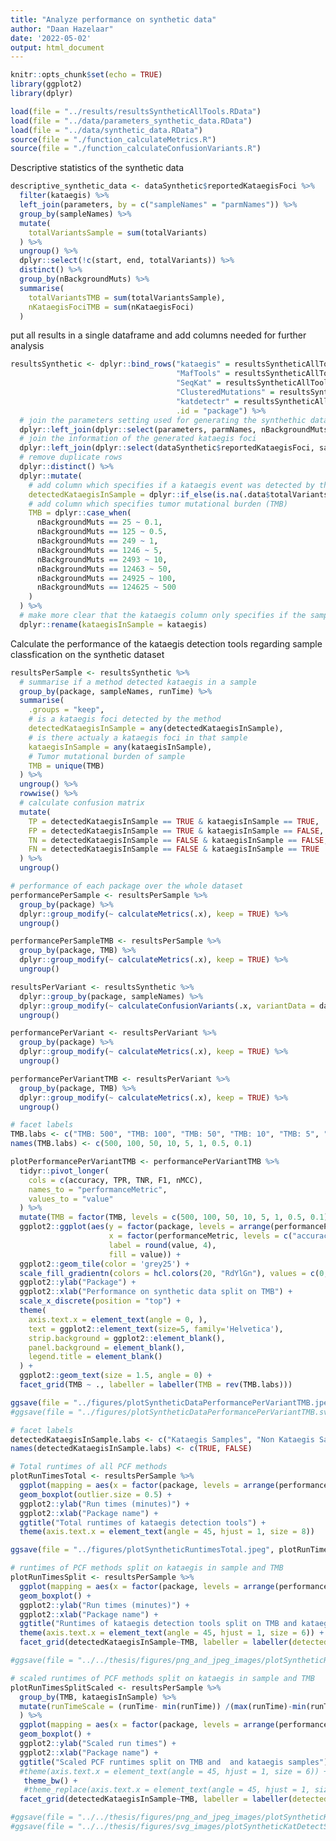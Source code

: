 ```yaml
---
title: "Analyze performance on synthetic data"
author: "Daan Hazelaar"
date: '2022-05-02'
output: html_document
---
```


```r
knitr::opts_chunk$set(echo = TRUE)
library(ggplot2)
library(dplyr)
```




```r
load(file = "../results/resultsSyntheticAllTools.RData")
load(file = "../data/parameters_synthetic_data.RData")
load(file = "../data/synthetic_data.RData")
source(file = "./function_calculateMetrics.R")
source(file = "./function_calculateConfusionVariants.R")
```

Descriptive statistics of the synthetic data
```r
descriptive_synthetic_data <- dataSynthetic$reportedKataegisFoci %>% 
  filter(kataegis) %>% 
  left_join(parameters, by = c("sampleNames" = "parmNames")) %>% 
  group_by(sampleNames) %>% 
  mutate(
    totalVariantsSample = sum(totalVariants)
  ) %>% 
  ungroup() %>% 
  dplyr::select(!c(start, end, totalVariants)) %>% 
  distinct() %>% 
  group_by(nBackgroundMuts) %>% 
  summarise(
    totalVariantsTMB = sum(totalVariantsSample),
    nKataegisFociTMB = sum(nKataegisFoci)
  )
```




put all results in a single dataframe and add columns needed for further analysis
```r
resultsSynthetic <- dplyr::bind_rows("kataegis" = resultsSyntheticAllTools$kataegis, 
                                     "MafTools" = resultsSyntheticAllTools$maftools, 
                                     "SeqKat" = resultsSyntheticAllTools$seqkat,
                                     "ClusteredMutations" = resultsSyntheticAllTools$clusteredMutations,
                                     "katdetectr" = resultsSyntheticAllTools$katdetectr,
                                     .id = "package") %>% 
  # join the parameters setting used for generating the synthethic data
  dplyr::left_join(dplyr::select(parameters, parmNames, nBackgroundMuts), by = c("sampleNames" = "parmNames")) %>% 
  # join the information of the generated kataegis foci
  dplyr::left_join(dplyr::select(dataSynthetic$reportedKataegisFoci, sampleNames, kataegis), by = "sampleNames") %>% 
  # remove duplicate rows
  dplyr::distinct() %>% 
  dplyr::mutate(
    # add column which specifies if a kataegis event was detected by the method
    detectedKataegisInSample = dplyr::if_else(is.na(.data$totalVariants), FALSE, TRUE),
    # add column which specifies tumor mutational burden (TMB)
    TMB = dplyr::case_when(
      nBackgroundMuts == 25 ~ 0.1,
      nBackgroundMuts == 125 ~ 0.5,
      nBackgroundMuts == 249 ~ 1,
      nBackgroundMuts == 1246 ~ 5,
      nBackgroundMuts == 2493 ~ 10,
      nBackgroundMuts == 12463 ~ 50,
      nBackgroundMuts == 24925 ~ 100,
      nBackgroundMuts == 124625 ~ 500
    )
  ) %>% 
  # make more clear that the kataegis column only specifies if the sample contains a kataegis event
  dplyr::rename(kataegisInSample = kataegis)
```

Calculate the performance of the kataegis detection tools regarding sample classfication on the synthetic dataset
```r
resultsPerSample <- resultsSynthetic %>% 
  # summarise if a method detected kataegis in a sample
  group_by(package, sampleNames, runTime) %>% 
  summarise(
    .groups = "keep",
    # is a kataegis foci detected by the method
    detectedKataegisInSample = any(detectedKataegisInSample),
    # is there actualy a kataegis foci in that sample
    kataegisInSample = any(kataegisInSample),
    # Tumor mutational burden of sample
    TMB = unique(TMB)
  ) %>% 
  ungroup() %>% 
  rowwise() %>% 
  # calculate confusion matrix
  mutate(
    TP = detectedKataegisInSample == TRUE & kataegisInSample == TRUE,
    FP = detectedKataegisInSample == TRUE & kataegisInSample == FALSE,
    TN = detectedKataegisInSample == FALSE & kataegisInSample == FALSE,
    FN = detectedKataegisInSample == FALSE & kataegisInSample == TRUE
  ) %>% 
  ungroup()

# performance of each package over the whole dataset
performancePerSample <- resultsPerSample %>% 
  group_by(package) %>% 
  dplyr::group_modify(~ calculateMetrics(.x), keep = TRUE) %>% 
  ungroup()

performancePerSampleTMB <- resultsPerSample %>% 
  group_by(package, TMB) %>% 
  dplyr::group_modify(~ calculateMetrics(.x), keep = TRUE) %>% 
  ungroup()
```

```r
resultsPerVariant <- resultsSynthetic %>%
  dplyr::group_by(package, sampleNames) %>%
  dplyr::group_modify(~ calculateConfusionVariants(.x, variantData = dataSynthetic), keep = TRUE) %>%
  ungroup()

performancePerVariant <- resultsPerVariant %>% 
  group_by(package) %>% 
  dplyr::group_modify(~ calculateMetrics(.x), keep = TRUE) %>% 
  ungroup()

performancePerVariantTMB <- resultsPerVariant %>% 
  group_by(package, TMB) %>% 
  dplyr::group_modify(~ calculateMetrics(.x), keep = TRUE) %>% 
  ungroup()
```


```r
# facet labels
TMB.labs <- c("TMB: 500", "TMB: 100", "TMB: 50", "TMB: 10", "TMB: 5", "TMB: 1", "TMB: 0.5", "TMB: 0.1")
names(TMB.labs) <- c(500, 100, 50, 10, 5, 1, 0.5, 0.1)

plotPerformancePerVariantTMB <- performancePerVariantTMB %>% 
  tidyr::pivot_longer(
    cols = c(accuracy, TPR, TNR, F1, nMCC),
    names_to = "performanceMetric",
    values_to = "value"
  ) %>% 
  mutate(TMB = factor(TMB, levels = c(500, 100, 50, 10, 5, 1, 0.5, 0.1))) %>% 
  ggplot2::ggplot(aes(y = factor(package, levels = arrange(performancePerVariant, nMCC)$package), 
                      x = factor(performanceMetric, levels = c("accuracy", "nMCC", "F1", "TPR", "TNR")), 
                      label = round(value, 4), 
                      fill = value)) +
  ggplot2::geom_tile(color = 'grey25') +
  scale_fill_gradientn(colors = hcl.colors(20, "RdYlGn"), values = c(0,0.5,1)) +
  ggplot2::ylab("Package") +
  ggplot2::xlab("Performance on synthetic data split on TMB") +
  scale_x_discrete(position = "top") +
  theme(
    axis.text.x = element_text(angle = 0, ),
    text = ggplot2::element_text(size=5, family='Helvetica'),
    strip.background = ggplot2::element_blank(),
    panel.background = element_blank(),
    legend.title = element_blank()
  ) +
  ggplot2::geom_text(size = 1.5, angle = 0) +
  facet_grid(TMB ~ ., labeller = labeller(TMB = rev(TMB.labs)))

ggsave(file = "../figures/plotSyntheticDataPerformancePerVariantTMB.jpeg", plotPerformancePerVariantTMB, width = 3.5)
#ggsave(file = "../figures/plotSyntheticDataPerformancePerVariantTMB.svg", plotPerformancePerVariantTMB, width = 3.5)
```

```r
# facet labels
detectedKataegisInSample.labs <- c("Kataegis Samples", "Non Kataegis Samples")
names(detectedKataegisInSample.labs) <- c(TRUE, FALSE)

# Total runtimes of all PCF methods 
plotRunTimesTotal <- resultsPerSample %>% 
  ggplot(mapping = aes(x = factor(package, levels = arrange(performancePerSample, meanRuntime)$package), y = runTime/60)) + 
  geom_boxplot(outlier.size = 0.5) +
  ggplot2::ylab("Run times (minutes)") +
  ggplot2::xlab("Package name") +
  ggtitle("Total runtimes of kataegis detection tools") +
  theme(axis.text.x = element_text(angle = 45, hjust = 1, size = 8))

ggsave(file = "../figures/plotSyntheticRuntimesTotal.jpeg", plotRunTimesTotal, width = 12, height = 4)

# runtimes of PCF methods split on kataegis in sample and TMB
plotRunTimesSplit <- resultsPerSample %>% 
  ggplot(mapping = aes(x = factor(package, levels = arrange(performancePerSample, meanRuntime)$package), y = runTime/60)) + 
  geom_boxplot() +
  ggplot2::ylab("Run times (minutes)") +
  ggplot2::xlab("Package name") +
  ggtitle("Runtimes of kataegis detection tools split on TMB and kataegis samples") +
  theme(axis.text.x = element_text(angle = 45, hjust = 1, size = 6)) +
  facet_grid(detectedKataegisInSample~TMB, labeller = labeller(detectedKataegisInSample = detectedKataegisInSample.labs, TMB = TMB.labs))

#ggsave(file = "../../thesis/figures/png_and_jpeg_images/plotSyntheticRuntimesSplit.jpeg", plotRunTimesSplit, width = 12, height = 5)

# scaled runtimes of PCF methods split on kataegis in sample and TMB
plotRunTimesSplitScaled <- resultsPerSample %>% 
  group_by(TMB, kataegisInSample) %>% 
  mutate(runTimeScale = (runTime- min(runTime)) /(max(runTime)-min(runTime))
  ) %>%
  ggplot(mapping = aes(x = factor(package, levels = arrange(performancePerSample, meanRuntime)$package), y = runTimeScale)) + 
  geom_boxplot() +
  ggplot2::ylab("Scaled run times") +
  ggplot2::xlab("Package name") +
  ggtitle("Scaled PCF runtimes split on TMB and  and kataegis samples") +
  #theme(axis.text.x = element_text(angle = 45, hjust = 1, size = 6)) +
   theme_bw() +
   #theme_replace(axis.text.x = element_text(angle = 45, hjust = 1, size = 8)) +
  facet_grid(detectedKataegisInSample~TMB, labeller = labeller(detectedKataegisInSample = detectedKataegisInSample.labs, TMB = TMB.labs))

#ggsave(file = "../../thesis/figures/png_and_jpeg_images/plotSyntheticKatDetectSplitScaled.jpeg", plotRunTimesSplitScaled, width = 12, height = 5)
#ggsave(file = "../../thesis/figures/svg_images/plotSyntheticKatDetectSplitScaled.svg", plotRunTimesSplitScaled, width = 12, height = 5)
```





